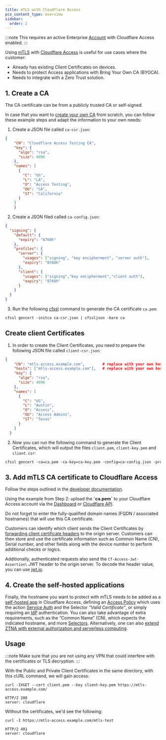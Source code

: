 ```yaml
---
title: mTLS with Cloudflare Access
pcx_content_type: overview
sidebar:
  order: 2
---
```


:::note
This requires an active Enterprise [Account](/fundamentals/setup/accounts-and-zones/#accounts) with Cloudflare Access enabled.
:::

Using [mTLS](/cloudflare-one/identity/devices/access-integrations/mutual-tls-authentication/) with [Cloudflare Access](/cloudflare-one/policies/access/) is useful for use cases where the customer:

- Already has existing Client Certificates on devices.  
- Needs to protect Access applications with Bring Your Own CA (BYOCA).  
- Needs to integrate with a Zero Trust solution.

## 1. Create a CA

The CA certificate can be from a publicly trusted CA or self-signed.

In case that you want to [create your own CA](/cloudflare-one/identity/devices/access-integrations/mutual-tls-authentication/#test-mtls-using-cloudflare-pki) from scratch, you can follow these example steps and adapt the information to your own needs:

1. Create a JSON file called `ca-csr.json`:

```json
{
    "CN": "Cloudflare Access Testing CA",
    "key": {
      "algo": "rsa",
      "size": 4096
    },
    "names": [
      {
        "C": "US",
        "L": "LA",
        "O": "Access Testing",
        "OU": "CA",
        "ST": "California"
      }
    ]
    }
```

2. Create a JSON filed called `ca-config.json`:

```json
{
  "signing": {
    "default": {
      "expiry": "8760h"
    },
    "profiles": {
      "server": {
        "usages": ["signing", "key encipherment", "server auth"],
        "expiry": "8760h"
      },
      "client": {
        "usages": ["signing","key encipherment","client auth"],
        "expiry": "8760h"
      }
    }
  }
}
```

3. Run the following [cfssl](/cloudflare-one/identity/devices/access-integrations/mutual-tls-authentication/#test-mtls-using-cloudflare-pki) command to generate the CA certificate `ca.pem`:

```txt
cfssl gencert -initca ca-csr.json | cfssljson -bare ca
```

## Create client Certificates

1. In order to create the Client Certificates, you need to prepare the following JSON file called `client-csr.json`:

```json
{
    "CN": "mtls-access.example.com",        # replace with your own hostname
    "hosts": ["mtls-access.example.com"],   # replace with your own hostname
    "key": {
      "algo": "rsa",
      "size": 4096
    },
    "names": [
      {
        "C": "US",
        "L": "Austin",
        "O": "Access",
        "OU": "Access Admins",
        "ST": "Texas"
      }
    ]
  }
  ```

2. Now you can run the following command to generate the Client Certificates, which will output the files `client.pem`, `client-key.pem` and `client.csr`:

```txt
cfssl gencert -ca=ca.pem -ca-key=ca-key.pem -config=ca-config.json -profile=client client-csr.json | cfssljson -bare client
```

## 3. Add mTLS CA certificate to Cloudflare Access

Follow the steps outlined in the [developer documentation](/cloudflare-one/identity/devices/access-integrations/mutual-tls-authentication/#add-mtls-authentication-to-your-access-configuration).

Using the example from Step 2: upload the **\`ca.pem\`** to your Cloudflare Access account via the [Dashboard](/cloudflare-one/identity/devices/access-integrations/mutual-tls-authentication/#add-mtls-authentication-to-your-access-configuration) or [Cloudflare API](/api/operations/access-mtls-authentication-add-an-mtls-certificate).

Do not forget to enter the fully-qualified domain names (FQDN / associated hostnames) that will use this CA certificate.

Customers can identify which client sends the Client Certificates by [forwarding client certificate headers](/cloudflare-one/identity/devices/access-integrations/mutual-tls-authentication/#forward-a-client-certificate) to the origin server. Customers can then store and use the certificate information such as Common Name (CN), Serial number, and other fields along with the device number to perform additional checks or logics.

Additionally, authenticated requests also send the `Cf-Access-Jwt-Assertion\` JWT header to the origin server. To decode the header value, you can use [jwt.io](https://jwt.io/).

## 4. Create the self-hosted applications

Finally, the hostname you want to protect with mTLS needs to be added as a [self-hosted app](/cloudflare-one/applications/configure-apps/self-hosted-apps/) in Cloudflare Access, defining an [Access Policy](/cloudflare-one/policies/access/) which uses the action [Service Auth](/cloudflare-one/policies/access/#service-auth) and the Selector *“Valid Certificate”*, or simply requiring an [IdP](/cloudflare-one/identity/idp-integration/) authentication. You can also take advantage of extra requirements, such as the “Common Name” (CN), which expects the indicated hostname, and more [Selectors](/cloudflare-one/policies/access/#selectors). Alternatively, one can also [extend ZTNA with external authorization and serverless computing](/reference-architecture/diagrams/sase/augment-access-with-serverless/).

## Usage

:::note
Make sure that you are not using any VPN that could interfere with the certificates or TLS decryption.
:::

With the Public and Private Client Certificates in the same directory, with this cURL command, we will gain access:

```curl
curl -IXGET --cert client.pem --key client-key.pem https://mtls-access.example.com/

HTTP/2 200 
server: cloudflare
```

Without the certificates, we'd see the following:

```curl
curl -I https://mtls-access.example.com/mtls-test

HTTP/2 401 
server: cloudflare
```